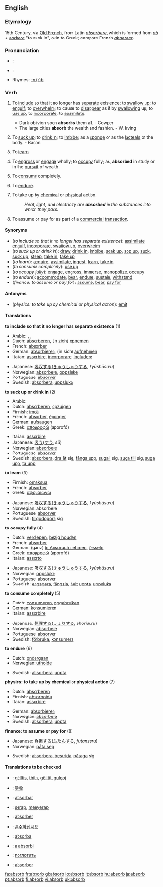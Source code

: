 ==English==

===Etymology===
15th Century, via [[Old French]], from Latin ''[[absorbere]]'', which is formed from ''[[ab]]'' + ''[[sorbere]]'' "to suck in", akin to Greek; compare French ''[[absorber]]''.

===Pronunciation===
* {{italbrac|[[RP]]}}: {{IPA|/əbˈzɔːb/; /əbˈsɔːb/}}
* {{italbrac|US}}: {{IPA|/æbˈzɔːrb/; /æbˈsɔːrb/}}
*Rhymes: [[Rhymes:English:-ɔː(r)b|-ɔː(r)b]]

===Verb===
{{en-verb}}

# {{transitive}} To [[include]] so that it no longer has [[separate]] existence; to [[swallow up]]; to [[engulf]]; to [[overwhelm]]; to cause to [[disappear]] as if by [[swallowing]] up; to [[use up]]; to [[incorporate]]; to [[assimilate]].
#* Dark oblivion soon '''absorbs''' them all. - Cowper
#* The large cities '''absorb''' the wealth and fashion. - W. Irving
# {{transitive}} To [[suck up]]; to [[drink in]]; to [[imbibe]]; as a [[sponge]] or as the [[lacteals]] of the body. - Bacon
# {{transitive}} To [[learn]]
# {{transitive}} To [[engross]] or [[engage]] wholly; to [[occupy]] fully; as, '''absorbed''' in study or in the [[pursuit]] of wealth.
# {{transitive}} To [[consume]] completely.
# {{transitive}} To [[endure]].
# {{transitive}} {{physics}} To take up by [[chemical]] or [[physical]] action.
#: ''Heat, light, and electricity are '''absorbed''' in the substances into which they pass.''
# {{transitive}} {{finance}} To assume or pay for as part of a [[commercial]] [[transaction]].

====Synonyms====
*(''to include so that it no longer has separate existence''): [[assimilate]], [[engulf]], [[incorporate]], [[swallow up]], [[overwhelm]]
*(''to suck up or drink in''): [[draw]], [[drink in]], [[imbibe]], [[soak up]], [[sop up]], [[suck]], [[suck up]], [[steep]], [[take in]], [[take up]]
*(''to learn''): [[acquire]], [[assimilate]], [[ingest]], [[learn]], [[take in]]
*(''to consume completely''): [[use up]]
*(''to occupy fully''): [[engage]], [[engross]], [[immerse]], [[monopolize]], [[occupy]]
*(''to endure''): [[accommodate]], [[bear]], [[endure]], [[sustain]], [[withstand]]
*(''finance: to assume or pay for''): [[assume]], [[bear]], [[pay for]]

====Antonyms====
*(''physics: to take up by chemical or physical action''): [[emit]]

====Translations====
'''to include so that it no longer has separate existence''' (1)
{{top}}
*Arabic: {{ARchar|[[يحتمل]]}}, {{ARchar|[[يستوعب]]}}, {{ARchar|[[يسع]]}}
*Dutch: [[absorberen]], (in zich) [[opnemen]]
*French: [[absorber]]
*German: [[absorbieren]], (in sich) [[aufnehmen]]
*Italian: [[assorbire]], [[incorporare]], [[includere]]
{{mid}}
*Japanese: [[吸収する]]([[きゅうしゅう]]する, ''kyūshūsuru'')
*Norwegian: [[absorbere]], [[oppsluke]]
*Portuguese: [[absorver]]
*Swedish: [[absorbera]], [[uppsluka]]
{{bottom}}

'''to suck up or drink in''' (2)
{{top}}
*Arabic: {{ARchar|[[يمتص]]}}
*Dutch: [[absorberen]], [[opzuigen]]
*Finnish: [[imeä]]
*French: [[absorber]], [[éponger]]
*German: [[aufsaugen]]
*Greek: [[απορροφώ]] (aporofó)
{{mid}}
*Italian: [[assorbire]]
*Japanese: [[吸う]]([[すう]], ''sū'')
*Norwegian: [[absorbere]]
*Portuguese: [[absorver]]
*Swedish: [[absorbera]], [[dra åt]] sig, [[fånga upp]], [[suga i]] sig, [[suga till]] sig, [[suga upp]], [[ta upp]]
{{bottom}}

'''to learn''' (3)
{{top}}
*Finnish: [[omaksua]]
*French: [[absorber]]
*Greek: [[αφομοιώνω]]
{{mid}}
*Japanese: [[吸収する]]([[きゅうしゅう]]する, ''kyūshūsuru'')
*Norwegian: [[absorbere]]
*Portuguese: [[absorver]]
*Swedish: [[tillgodogöra]] sig
{{bottom}}

'''to occupy fully''' (4)
{{top}}
*Dutch: [[verdiepen]], [[bezig houden]]
*French: [[absorber]]
*German: (ganz) [[in Anspruch nehmen]], [[fesseln]]
*Greek: [[απορροφώ]] (aporofó)
*Italian: [[assorto]]
{{mid}}
*Japanese: [[吸収する]]([[きゅうしゅう]]する, ''kyūshūsuru'')
*Norwegian: [[oppsluke]]
*Portuguese: [[absorver]]
*Swedish: [[engagera]], [[fängsla]], [[helt]] [[uppta]], [[uppsluka]]
{{bottom}}

'''to consume completely''' (5)
{{top}}
*Dutch: [[consumeren]], [[opgebruiken]]
*German: [[konsumieren]]
*Italian: [[assorbire]]
{{mid}}
*Japanese: [[処理する]]([[しょり]]する, ''shorisuru'')
*Norwegian: [[absorbere]]
*Portuguese: [[absorver]]
*Swedish: [[förbruka]], [[konsumera]]
{{bottom}}

'''to endure''' (6)
{{top}}
*Dutch: [[ondergaan]]
*Norwegian: [[utholde]]
{{mid}}
*Swedish: [[absorbera]], [[uppta]]
{{bottom}}

'''physics: to take up by chemical or physical action''' (7)
{{top}}
*Dutch: [[absorberen]]
*Finnish: [[absorboida]]
*Italian: [[assorbire]] 
{{mid}}
*German: [[absorbieren]]
*Norwegian: [[absorbere]]
*Swedish: [[absorbera]], [[uppta]]
{{bottom}}

'''finance: to assume or pay for''' (8)
{{top}}
*Japanese: [[負担する]]([[ふたん]]する, ''futansuru'')
*Norwegian: [[påta seg]]
{{mid}}
*Swedish: [[absorbera]], [[bestrida]], [[påtaga]] sig
{{bottom}}

====Translations to be checked====
{{checktrans}}
*{{ttbc|Albanian}}: [[gëlltis]], [[thith]], [[gëlltit]], [[gulçoj]]
*{{ttbc|Chinese}}: [[吸收]]
*{{ttbc|Ido}}: [[absorbar]]
*{{ttbc|Indonesian}}: [[serap]], [[serap|menyerap]]
*{{ttbc|Interlingua}}: [[absorber]]
*{{ttbc|Korean}}: [[흡수하십시요]]
*{{ttbc|Novial}}: [[absorba]]
*{{ttbc|Romanian}}: [[a absorbi]]
*{{ttbc|Russian}}: [[поглотить]]
*{{ttbc|Spanish}}: [[absorber]]

[[fa:absorb]]
[[fr:absorb]]
[[gl:absorb]]
[[io:absorb]]
[[it:absorb]]
[[hu:absorb]]
[[ja:absorb]]
[[pt:absorb]]
[[fi:absorb]]
[[vi:absorb]]
[[uk:absorb]]